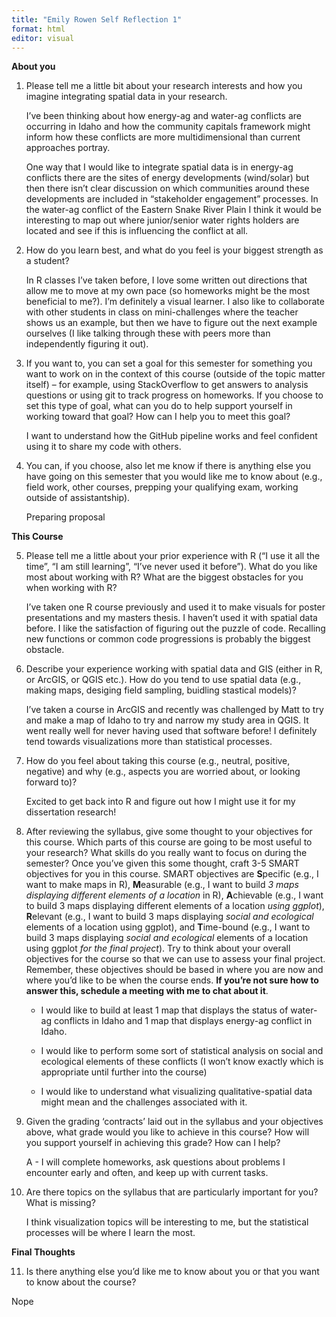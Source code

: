 ```yaml
---
title: "Emily Rowen Self Reflection 1"
format: html
editor: visual
---
```


**About you**

1.  Please tell me a little bit about your research interests and how you imagine integrating spatial data in your research.

    I've been thinking about how energy-ag and water-ag conflicts are occurring in Idaho and how the community capitals framework might inform how these conflicts are more multidimensional than current approaches portray.

    One way that I would like to integrate spatial data is in energy-ag conflicts there are the sites of energy developments (wind/solar) but then there isn't clear discussion on which communities around these developments are included in "stakeholder engagement" processes. In the water-ag conflict of the Eastern Snake River Plain I think it would be interesting to map out where junior/senior water rights holders are located and see if this is influencing the conflict at all.

2.  How do you learn best, and what do you feel is your biggest strength as a student?

    In R classes I've taken before, I love some written out directions that allow me to move at my own pace (so homeworks might be the most beneficial to me?). I'm definitely a visual learner. I also like to collaborate with other students in class on mini-challenges where the teacher shows us an example, but then we have to figure out the next example ourselves (I like talking through these with peers more than independently figuring it out).

3.  If you want to, you can set a goal for this semester for something you want to work on in the context of this course (outside of the topic matter itself) – for example, using StackOverflow to get answers to analysis questions or using git to track progress on homeworks. If you choose to set this type of goal, what can you do to help support yourself in working toward that goal? How can I help you to meet this goal?

    I want to understand how the GitHub pipeline works and feel confident using it to share my code with others.

4.  You can, if you choose, also let me know if there is anything else you have going on this semester that you would like me to know about (e.g., field work, other courses, prepping your qualifying exam, working outside of assistantship).

    Preparing proposal

**This Course**

5.  Please tell me a little about your prior experience with R ("I use it all the time", "I am still learning", "I've never used it before"). What do you like most about working with R? What are the biggest obstacles for you when working with R?

    I've taken one R course previously and used it to make visuals for poster presentations and my masters thesis. I haven't used it with spatial data before. I like the satisfaction of figuring out the puzzle of code. Recalling new functions or common code progressions is probably the biggest obstacle.

6.  Describe your experience working with spatial data and GIS (either in R, or ArcGIS, or QGIS etc.). How do you tend to use spatial data (e.g., making maps, desiging field sampling, buidling stastical models)?

    I've taken a course in ArcGIS and recently was challenged by Matt to try and make a map of Idaho to try and narrow my study area in QGIS. It went really well for never having used that software before! I definitely tend towards visualizations more than statistical processes.

7.  How do you feel about taking this course (e.g., neutral, positive, negative) and why (e.g., aspects you are worried about, or looking forward to)?

    Excited to get back into R and figure out how I might use it for my dissertation research!

8.  After reviewing the syllabus, give some thought to your objectives for this course. Which parts of this course are going to be most useful to your research? What skills do you really want to focus on during the semester? Once you've given this some thought, craft 3-5 SMART objectives for you in this course. SMART objectives are **S**pecific (e.g., I want to make maps in R), **M**easurable (e.g., I want to build *3 maps displaying different elements of a location* in R), **A**chievable (e.g., I want to build 3 maps displaying different elements of a location *using ggplot*), **R**elevant (e.g., I want to build 3 maps displaying *social and ecological* elements of a location using ggplot), and **T**ime-bound (e.g., I want to build 3 maps displaying *social and ecological* elements of a location using ggplot *for the final project*). Try to think about your overall objectives for the course so that we can use to assess your final project. Remember, these objectives should be based in where you are now and where you'd like to be when the course ends. **If you're not sure how to answer this, schedule a meeting with me to chat about it**.

    -   I would like to build at least 1 map that displays the status of water-ag conflicts in Idaho and 1 map that displays energy-ag conflict in Idaho.

    -   I would like to perform some sort of statistical analysis on social and ecological elements of these conflicts (I won't know exactly which is appropriate until further into the course)

    -   I would like to understand what visualizing qualitative-spatial data might mean and the challenges associated with it.

9.  Given the grading 'contracts' laid out in the syllabus and your objectives above, what grade would you like to achieve in this course? How will you support yourself in achieving this grade? How can I help?

    A - I will complete homeworks, ask questions about problems I encounter early and often, and keep up with current tasks.

10. Are there topics on the syllabus that are particularly important for you? What is missing?

    I think visualization topics will be interesting to me, but the statistical processes will be where I learn the most.

**Final Thoughts**

11. Is there anything else you'd like me to know about you or that you want to know about the course?

Nope
